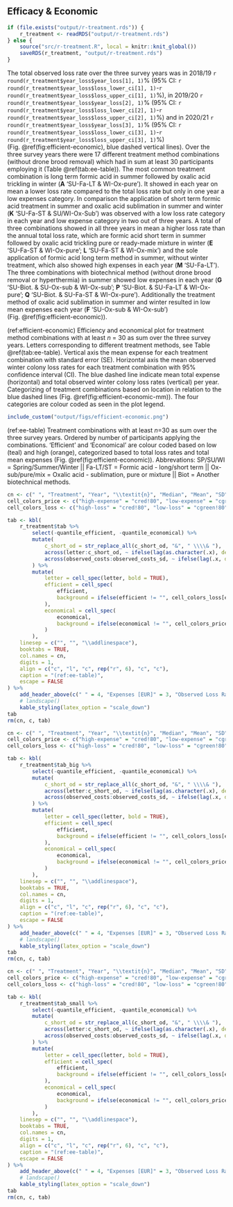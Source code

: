 \newpage
## Efficacy & Economic
```r
if (file.exists("output/r-treatment.rds")) {
    r_treatment <- readRDS("output/r-treatment.rds")
} else {
    source("src/r-treatment.R", local = knitr::knit_global())
    saveRDS(r_treatment, "output/r-treatment.rds")
}
```

The total observed loss rate over the three survey years was in 2018/19 `r round(r_treatment$year_loss$year_loss[1], 1)`% (95% CI: `r round(r_treatment$year_loss$loss_lower_ci[1], 1)`-`r round(r_treatment$year_loss$loss_upper_ci[1], 1)`%), in 2019/20 `r round(r_treatment$year_loss$year_loss[2], 1)`% (95% CI: `r round(r_treatment$year_loss$loss_lower_ci[2], 1)`-`r round(r_treatment$year_loss$loss_upper_ci[2], 1)`%) and in 2020/21 `r round(r_treatment$year_loss$year_loss[3], 1)`% (95% CI: `r round(r_treatment$year_loss$loss_lower_ci[3], 1)`-`r round(r_treatment$year_loss$loss_upper_ci[3], 1)`%) (Fig.&nbsp;\@ref(fig:efficient-economic), blue dashed vertical lines). Over the three survey years there were 17 different treatment method combinations (without drone brood removal) which had in sum at least 30 participants employing it (Table&nbsp;\@ref(tab:ee-table)). The most common treatment combination is long term formic acid in summer followed by oxalic acid trickling in winter (**A** 'SU-Fa-LT & WI-Ox-pure'). It showed in each year on mean a lower loss rate compared to the total loss rate but only in one year a low expenses category. In comparison the application of short term formic acid treatment in summer and oxalic acid sublimation in summer and winter (**K** 'SU-Fa-ST & SU/WI-Ox-Sub') was observed with a low loss rate category in each year and low expense category in two out of three years. A total of three combinations showed in all three years in mean a higher loss rate than the annual total loss rate, which are formic acid short term in summer followed by oxalic acid trickling pure or ready-made mixture in winter (**E** 'SU-Fa-ST & WI-Ox-pure'; **L** 'SU-Fa-ST & WI-Ox-mix') and the sole application of formic acid long term method in summer, without winter treatment, which also showed high expenses in each year (**M** 'SU-Fa-LT'). The three combinations with biotechnical method (without drone brood removal or hyperthermia) in summer showed low expenses in each year (**G** 'SU-Biot. & SU-Ox-sub & WI-Ox-sub'; **P** 'SU-Biot. & SU-Fa-LT & WI-Ox-pure'; **Q** 'SU-Biot. & SU-Fa-ST & WI-Ox-pure'). Additionally the treatment method of oxalic acid sublimation in summer and winter resulted in low mean expenses each year (**F** 'SU-Ox-sub & WI-Ox-sub') (Fig.&nbsp;\@ref(fig:efficient-economic)).

(ref:efficient-economic) Efficiency and economical plot for treatment method combinations with at least *n* = 30 as sum over the three survey years. Letters corresponding to different treatment methods, see Table \@ref(tab:ee-table). Vertical axis the mean expense for each treatment combination with standard error (SE). Horizontal axis the mean observed winter colony loss rates for each treatment combination with 95% confidence interval (CI). The blue dashed line indicate mean total expense (horizontal) and total observed winter colony loss rates (vertical) per year. Categorizing of treatment combinations based on location in relation to the blue dashed lines (Fig.&nbsp;\@ref(fig:efficient-economic-mm)). The four categories are colour coded as seen in the plot legend.

```r
include_custom("output/figs/efficient-economic.png")
```

(ref:ee-table) Treatment combinations with at least *n*=30 as sum over the three survey years. Ordered by number of participants applying the combinations. 'Efficient' and 'Economical' are colour coded based on low (teal) and high (orange), categorized based to total loss rates and total mean expenses (Fig.&nbsp;\@ref(fig:efficient-economic)). Abbrevations: SP/SU/WI = Spring/Summer/Winter || Fa-LT/ST = Formic acid - long/short term || Ox-sub/pure/mix = Oxalic acid - sublimation, pure or mixture || Biot = Another biotechnical methods.

```r
cn <- c(" ", "Treatment", "Year", "\\textit{n}", "Median", "Mean", "SD", "Mean", "Lower CI", "Upper CI", "Efficient", "Economical")
cell_colors_price <- c("high-expense" = "cred!80", "low-expense" = "cgreen!80")
cell_colors_loss <- c("high-loss" = "cred!80", "low-loss" = "cgreen!80")

tab <- kbl(
    r_treatment$tab %>%
        select(-quantile_efficient, -quantile_economical) %>%
        mutate(
            c_short_od = str_replace_all(c_short_od, "&", " \\\\& "),
            across(letter:c_short_od, ~ ifelse(lag(as.character(.x), default = "0") == .x, "", .x)),
            across(observed_costs:observed_costs_sd, ~ ifelse(lag(.x, default = 0) == .x, "", round(.x, 2)))
        ) %>%
        mutate(
            letter = cell_spec(letter, bold = TRUE),
            efficient = cell_spec(
                efficient,
                background = ifelse(efficient != "", cell_colors_loss[efficient], "cwhite!80")
            ),
            economical = cell_spec(
                economical,
                background = ifelse(economical != "", cell_colors_price[economical], "cwhite!80")
            )
        ),
    linesep = c("", "", "\\addlinespace"),
    booktabs = TRUE,
    col.names = cn,
    digits = 1,
    align = c("c", "l", "c", rep("r", 6), "c", "c"),
    caption = "(ref:ee-table)",
    escape = FALSE
) %>%
    add_header_above(c(" " = 4, "Expenses [EUR]" = 3, "Observed Loss Rate [\\%]" = 3, " " = 2)) %>%
    # landscape()
    kable_styling(latex_option = "scale_down")
tab
rm(cn, c, tab)
```

```r
cn <- c(" ", "Treatment", "Year", "\\textit{n}", "Median", "Mean", "SD", "Mean", "Lower CI", "Upper CI", "Efficient", "Economical")
cell_colors_price <- c("high-expense" = "cred!80", "low-expense" = "cgreen!80")
cell_colors_loss <- c("high-loss" = "cred!80", "low-loss" = "cgreen!80")

tab <- kbl(
    r_treatment$tab_big %>%
        select(-quantile_efficient, -quantile_economical) %>%
        mutate(
            c_short_od = str_replace_all(c_short_od, "&", " \\\\& "),
            across(letter:c_short_od, ~ ifelse(lag(as.character(.x), default = "0") == .x, "", .x)),
            across(observed_costs:observed_costs_sd, ~ ifelse(lag(.x, default = 0) == .x, "", round(.x, 2)))
        ) %>%
        mutate(
            letter = cell_spec(letter, bold = TRUE),
            efficient = cell_spec(
                efficient,
                background = ifelse(efficient != "", cell_colors_loss[efficient], "cwhite!80")
            ),
            economical = cell_spec(
                economical,
                background = ifelse(economical != "", cell_colors_price[economical], "cwhite!80")
            )
        ),
    linesep = c("", "", "\\addlinespace"),
    booktabs = TRUE,
    col.names = cn,
    digits = 1,
    align = c("c", "l", "c", rep("r", 6), "c", "c"),
    caption = "(ref:ee-table)",
    escape = FALSE
) %>%
    add_header_above(c(" " = 4, "Expenses [EUR]" = 3, "Observed Loss Rate [\\%]" = 3, " " = 2)) %>%
    # landscape()
    kable_styling(latex_option = "scale_down")
tab
rm(cn, c, tab)
```

```r
cn <- c(" ", "Treatment", "Year", "\\textit{n}", "Median", "Mean", "SD", "Mean", "Lower CI", "Upper CI", "Efficient", "Economical")
cell_colors_price <- c("high-expense" = "cred!80", "low-expense" = "cgreen!80")
cell_colors_loss <- c("high-loss" = "cred!80", "low-loss" = "cgreen!80")

tab <- kbl(
    r_treatment$tab_small %>%
        select(-quantile_efficient, -quantile_economical) %>%
        mutate(
            c_short_od = str_replace_all(c_short_od, "&", " \\\\& "),
            across(letter:c_short_od, ~ ifelse(lag(as.character(.x), default = "0") == .x, "", .x)),
            across(observed_costs:observed_costs_sd, ~ ifelse(lag(.x, default = 0) == .x, "", round(.x, 2)))
        ) %>%
        mutate(
            letter = cell_spec(letter, bold = TRUE),
            efficient = cell_spec(
                efficient,
                background = ifelse(efficient != "", cell_colors_loss[efficient], "cwhite!80")
            ),
            economical = cell_spec(
                economical,
                background = ifelse(economical != "", cell_colors_price[economical], "cwhite!80")
            )
        ),
    linesep = c("", "", "\\addlinespace"),
    booktabs = TRUE,
    col.names = cn,
    digits = 1,
    align = c("c", "l", "c", rep("r", 6), "c", "c"),
    caption = "(ref:ee-table)",
    escape = FALSE
) %>%
    add_header_above(c(" " = 4, "Expenses [EUR]" = 3, "Observed Loss Rate [\\%]" = 3, " " = 2)) %>%
    # landscape()
    kable_styling(latex_option = "scale_down")
tab
rm(cn, c, tab)
```